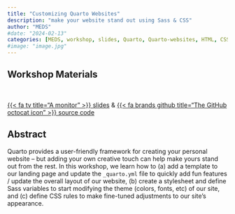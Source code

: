 ```yaml
---
title: "Customizing Quarto Websites"
description: "make your website stand out using Sass & CSS"
author: "MEDS"
#date: "2024-02-13"
categories: [MEDS, workshop, slides, Quarto, Quarto-websites, HTML, CSS-Sass]
#image: "image.jpg"
---
```


## Workshop Materials

<br>

::: {.center-text .body-text-l}
[{{< fa tv title="A monitor" >}} slides](https://ucsb-meds.github.io/customizing-quarto-websites/#/title-slide){target="_blank"} & [{{< fa brands github title="The GitHub octocat icon" >}} source code](https://github.com/UCSB-MEDS/customizing-quarto-websites){target="_blank"}
:::

## Abstract

Quarto provides a user-friendly framework for creating your personal website – but adding your own creative touch can help make yours stand out from the rest. In this workshop, we learn how to (a) add a template to our landing page and update the `_quarto.yml` file to quickly add fun features / update the overall layout of our website, (b) create a stylesheet and define Sass variables to start modifying the theme (colors, fonts, etc) of our site, and (c) define CSS rules to make fine-tuned adjustments to our site’s appearance.


